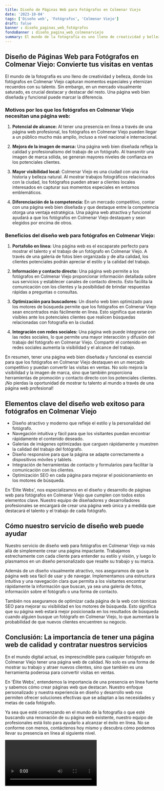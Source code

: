 ```yaml
---
title: Diseño de Páginas Web para Fotógrafos en Colmenar Viejo
date: '2023-10-04'
tags: ['Diseño web', 'Fotógrafos', 'Colmenar Viejo']
draft: false
banner : diseño_paginas_web_fotógrafos
fondoBanner : diseño_pagina_web_colmenarviejo
summary: El mundo de la fotografía es uno lleno de creatividad y belleza, donde los fotógrafos en Colmenar Viejo capturan momentos especiales y eternizan recuerdos con su talento. Sin embargo, en un mercado visualmente saturado, es crucial destacar y destacar del resto. Una página web bien diseñada y funcional puede marcar la diferencia.
---
```


## Diseño de Páginas Web para Fotógrafos en Colmenar Viejo: Convierte tus visitas en ventas

El mundo de la fotografía es uno lleno de creatividad y belleza, donde los fotógrafos en Colmenar Viejo capturan momentos especiales y eternizan recuerdos con su talento. Sin embargo, en un mercado visualmente saturado, es crucial destacar y destacar del resto. Una página web bien diseñada y funcional puede marcar la diferencia.

### Motivos por los que los fotógrafos en Colmenar Viejo necesitan una página web:

1. **Potencial de alcance:** Al tener una presencia en línea a través de una página web profesional, los fotógrafos en Colmenar Viejo pueden llegar a un público mucho más amplio, incluso a nivel nacional e internacional.

2. **Mejora de la imagen de marca:** Una página web bien diseñada refleja la calidad y profesionalismo del trabajo de un fotógrafo. Al transmitir una imagen de marca sólida, se generan mayores niveles de confianza en los potenciales clientes.

3. **Mayor visibilidad local:** Colmenar Viejo es una ciudad con una rica historia y belleza natural. Al mostrar trabajos fotográficos relacionados con la ciudad, los fotógrafos pueden atraer a clientes locales interesados en capturar sus momentos especiales en entornos emblemáticos.

4. **Diferenciación de la competencia:** En un mercado competitivo, contar con una página web bien diseñada y que destaque entre la competencia otorga una ventaja estratégica. Una página web atractiva y funcional ayudará a que los fotógrafos en Colmenar Viejo destaquen y sean elegidos por encima de otros.

### Beneficios del diseño web para fotógrafos en Colmenar Viejo:

1. **Portafolio en línea:** Una página web es el escaparate perfecto para mostrar el talento y el trabajo de un fotógrafo en Colmenar Viejo. A través de una galería de fotos bien organizada y de alta calidad, los clientes potenciales podrán apreciar el estilo y la calidad del trabajo.

2. **Información y contacto directo:** Una página web permite a los fotógrafos en Colmenar Viejo proporcionar información detallada sobre sus servicios y establecer canales de contacto directo. Esto facilita la comunicación con los clientes y la posibilidad de brindar respuestas rápidas a preguntas o consultas.

3. **Optimización para buscadores:** Un diseño web bien optimizado para los motores de búsqueda permite que los fotógrafos en Colmenar Viejo sean encontrados más fácilmente en línea. Esto significa que estarán visibles ante los potenciales clientes que realicen búsquedas relacionadas con fotografía en la ciudad.

4. **Integración con redes sociales:** Una página web puede integrarse con las redes sociales, lo que permite una mayor interacción y difusión del trabajo del fotógrafo en Colmenar Viejo. Compartir el contenido en redes sociales aumenta la visibilidad y el alcance del trabajo.

En resumen, tener una página web bien diseñada y funcional es esencial para que los fotógrafos en Colmenar Viejo destaquen en un mercado competitivo y puedan convertir las visitas en ventas. No solo mejora la visibilidad y la imagen de marca, sino que también proporciona herramientas de promoción y contacto directo con los potenciales clientes. ¡No pierdas la oportunidad de mostrar tu talento al mundo a través de una página web profesional!

<GifSeo />

<Cta />

## Elementos clave del diseño web exitoso para fotógrafos en Colmenar Viejo

- Diseño atractivo y moderno que refleje el estilo y la personalidad del fotógrafo.
- Navegación intuitiva y fácil para que los visitantes puedan encontrar rápidamente el contenido deseado.
- Galerías de imágenes optimizadas que carguen rápidamente y muestren la calidad del trabajo del fotógrafo.
- Diseño responsive para que la página se adapte correctamente a dispositivos móviles y tablets.
- Integración de herramientas de contacto y formularios para facilitar la comunicación con los clientes.
- Optimización SEO en cada página para mejorar el posicionamiento en los motores de búsqueda.

En 'Élite Webs', nos especializamos en el diseño y desarrollo de páginas web para fotógrafos en Colmenar Viejo que cumplen con todos estos elementos clave. Nuestro equipo de diseñadores y desarrolladores profesionales se encargará de crear una página web única y a medida que destacará el talento y el trabajo de cada fotógrafo.

## Cómo nuestro servicio de diseño web puede ayudar

Nuestro servicio de diseño web para fotógrafos en Colmenar Viejo va más allá de simplemente crear una página impactante. Trabajamos estrechamente con cada cliente para entender su estilo y visión, y luego lo plasmamos en un diseño personalizado que resalte su trabajo y su marca.

Además de un diseño visualmente atractivo, nos aseguramos de que la página web sea fácil de usar y de navegar. Implementamos una estructura intuitiva y una navegación clara que permita a los visitantes encontrar rápidamente la información que buscan, ya sea una galería de fotos, información sobre el fotógrafo o una forma de contacto.

También nos aseguramos de optimizar cada página de la web con técnicas SEO para mejorar su visibilidad en los motores de búsqueda. Esto significa que su página web estará mejor posicionada en los resultados de búsqueda cuando alguien busque un fotógrafo en Colmenar Viejo, lo que aumentará la probabilidad de que nuevos clientes encuentren su negocio.

## Conclusión: La importancia de tener una página web de calidad y contratar nuestros servicios

En el mundo digital actual, es imprescindible para cualquier fotógrafo en Colmenar Viejo tener una página web de calidad. No solo es una forma de mostrar su trabajo y atraer nuevos clientes, sino que también es una herramienta poderosa para convertir visitas en ventas.

En 'Élite Webs', entendemos la importancia de una presencia en línea fuerte y sabemos cómo crear páginas web que destacan. Nuestro enfoque personalizado y nuestra experiencia en diseño y desarrollo web nos permiten ofrecer soluciones efectivas que se adaptan a las necesidades y metas de cada fotógrafo.

Ya sea que esté comenzando en el mundo de la fotografía o que esté buscando una renovación de su página web existente, nuestro equipo de profesionales está listo para ayudarlo a alcanzar el éxito en línea. No se conforme con menos, contáctenos hoy mismo y descubra cómo podemos llevar su presencia en línea al siguiente nivel.

<Video />

<CtaBot job='Fotógrafos' city='Colmenar Viejo'/>

<Gmaps query='Colmenar Viejo+españa+maps' />